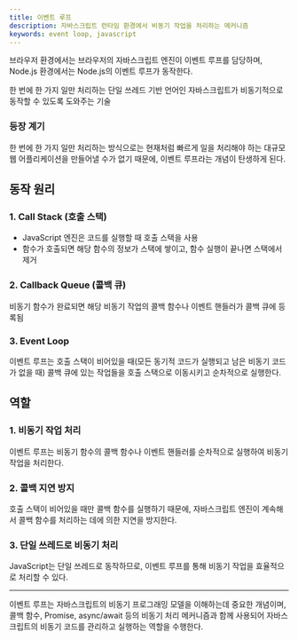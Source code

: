 ```yaml
---
title: 이벤트 루프
description: 자바스크립트 런타임 환경에서 비동기 작업을 처리하는 메커니즘
keywords: event loop, javascript
---
```


브라우저 환경에서는 브라우저의 자바스크립트 엔진이 이벤트 루프를 담당하며, Node.js 환경에서는 Node.js의 이벤트 루프가 동작한다.

한 번에 한 가지 일만 처리하는 단일 쓰레드 기반 언어인 자바스크립트가 비동기적으로 동작할 수 있도록 도와주는 기술

### 등장 계기

한 번에 한 가지 일만 처리하는 방식으로는 현재처럼 빠르게 일을 처리해야 하는 대규모 웹 어플리케이션을 만들어낼 수가 없기 때문에, 이벤트 루프라는 개념이 탄생하게 된다.

## 동작 원리

### 1. **Call Stack (호출 스택)**

- JavaScript 엔진은 코드를 실행할 때 호출 스택을 사용
- 함수가 호출되면 해당 함수의 정보가 스택에 쌓이고, 함수 실행이 끝나면 스택에서 제거

### 2. **Callback Queue (콜백 큐)**

비동기 함수가 완료되면 해당 비동기 작업의 콜백 함수나 이벤트 핸들러가 콜백 큐에 등록됨

### 3. Event Loop

이벤트 루프는 호출 스택이 비어있을 때(모든 동기적 코드가 실행되고 남은 비동기 코드가 없을 때) 콜백 큐에 있는 작업들을 호출 스택으로 이동시키고 순차적으로 실행한다.

## **역할**

### 1. **비동기 작업 처리**

이벤트 루프는 비동기 함수의 콜백 함수나 이벤트 핸들러를 순차적으로 실행하여 비동기 작업을 처리한다.

### 2. 콜백 지연 방지

호출 스택이 비어있을 때만 콜백 함수를 실행하기 때문에, 자바스크립트 엔진이 계속해서 콜백 함수를 처리하는 데에 의한 지연을 방지한다.

### 3. 단일 쓰레드로 비동기 처리

JavaScript는 단일 쓰레드로 동작하므로, 이벤트 루프를 통해 비동기 작업을 효율적으로 처리할 수 있다.

---

이벤트 루프는 자바스크립트의 비동기 프로그래밍 모델을 이해하는데 중요한 개념이며, 콜백 함수, Promise, async/await 등의 비동기 처리 메커니즘과 함께 사용되어 자바스크립트의 비동기 코드를 관리하고 실행하는 역할을 수행한다.

